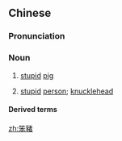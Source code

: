 {{also|笨猪}}
==Chinese==
{{zh-forms|s=笨猪}}

===Pronunciation===
{{zh-pron
|m=bènzhū
|c=ban6 zyu1
|cat=n
}}

===Noun===
{{zh-noun}}

# [[stupid]] [[pig]]
# {{lb|zh|somewhat|affectionate}} [[stupid]] [[person]]; [[knucklehead]]

====Derived terms====
{{zh-der|笨豬跳}}

[[zh:笨豬]]